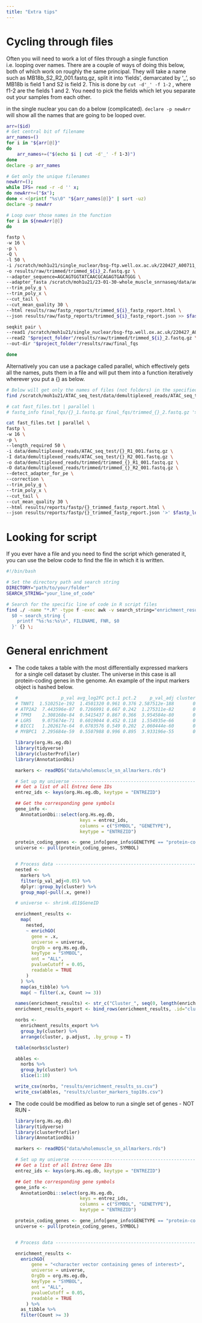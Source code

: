 ```yaml
---
title: "Extra tips"
---
```


# Cycling through files

Often you will need to work a lot of files through a single function i.e. looping over names. There are a couple of ways of doing this below, both of which work on roughly the same principal. They will take a name such as MB18b_S2_R2_001.fastq.gz, split it into 'fields', demarcated by '\_', so MB18b is field 1 and S2 is field 2. This is done by `cut -d'_' -f 1-2` , where f1-2 are the fields 1 and 2. You need to pick the fields which let you separate out your samples from each other.

in the single nuclear you can do a below (complicated). `declare -p newArr` will show all the names that are going to be looped over.

```bash
arr=($id)
# Get central bit of filename
arr_names=()
for i in "${arr[@]}"
do
	arr_names+=("$(echo $i | cut -d'_' -f 1-3)")
done
declare -p arr_names

# Get only the unique filenames
newArr=(); 
while IFS= read -r -d '' x; 
do newArr+=("$x"); 
done < <(printf "%s\0" "${arr_names[@]}" | sort -uz)
declare -p newArr

# Loop over those names in the function
for i in ${newArr[@]}
do

fastp \
-w 16 \
-p \
-Q \
-l 50 \
-i /scratch/moh1u21/single_nuclear/bsg-ftp.well.ox.ac.uk/220427_A00711_0538_BH7VMTDMXY/fastqs/${i}_2.fastq.gz \
-o results/raw/trimmed/trimmed_${i}_2.fastq.gz \
--adapter_sequence=AGCAGTGGTATCAACGCAGAGTGAATGGG \
--adapter_fasta /scratch/moh1u21/23-01-30-whole_muscle_snrnaseq/data/adapters.fasta \
--trim_poly_g \
--trim_poly_x \
--cut_tail \
--cut_mean_quality 30 \
--html results/raw/fastp_reports/trimmed_${i}_fastp_report.html \
--json results/raw/fastp_reports/trimmed_${i}_fastp_report.json >> $fastp_logfile 2>&1

seqkit pair \
--read1 /scratch/moh1u21/single_nuclear/bsg-ftp.well.ox.ac.uk/220427_A00711_0538_BH7VMTDMXY/fastqs/${i}_1.fastq.gz \
--read2 "$project_folder"/results/raw/trimmed/trimmed_${i}_2.fastq.gz \
--out-dir "$project_folder"/results/raw/final_fqs

done 
```

Alternatively you can use a package called parallel, which effectively gets all the names, puts them in a file and will put them into a function iteratively wherever you put a {} as below.

```bash
# Below will get only the names of files (not folders) in the specified directory. 
find /scratch/moh1u21/ATAC_seq_test/data/demultiplexed_reads/ATAC_seq_test/ -maxdepth 1 -type f | awk -F/ '{print $NF}' | cut -d"_" -f1-2 | sort | uniq > fast_files.txt

# cat fast_files.txt | parallel \
# fastq_info final_fqs/{}_1.fastq.gz final_fqs/trimmed_{}_2.fastq.gz '>>' Results.txt '2>&1'

cat fast_files.txt | parallel \
fastp \
-w 16 \
-p \
--length_required 50 \
-i data/demultiplexed_reads/ATAC_seq_test/{}_R1_001.fastq.gz \
-I data/demultiplexed_reads/ATAC_seq_test/{}_R2_001.fastq.gz \
-o data/demultiplexed_reads/trimmed/trimmed_{}_R1_001.fastq.gz \
-O data/demultiplexed_reads/trimmed/trimmed_{}_R2_001.fastq.gz \
--detect_adapter_for_pe \
--correction \
--trim_poly_g \
--trim_poly_x \
--cut_tail \
--cut_mean_quality 30 \
--html results/reports/fastp/{}_trimmed_fastp_report.html \
--json results/reports/fastp/{}_trimmed_fastp_report.json '>' $fastp_logfile '2>&1'

```

# Looking for script

If you ever have a file and you need to find the script which generated it, you can use the below code to find the file in which it is written.

```bash
#!/bin/bash

# Set the directory path and search string
DIRECTORY="path/to/your/folder"
SEARCH_STRING="your_line_of_code"

# Search for the specific line of code in R script files
find ./ -name "*.R" -type f -exec awk -v search_string="enrichment_results" '
  $0 ~ search_string {
    printf "%s:%s:%s\n", FILENAME, FNR, $0
  }' {} \;
```

# General enrichment

-   The code takes a table with the most differentially expressed markers for a single cell dataset by cluster. The universe in this case is all protein-coding genes in the genome. An example of the input markers object is hashed below.

    ```r
    #                p_val avg_log2FC pct.1 pct.2     p_val_adj cluster   gene
    # TNNT1  1.510251e-192  1.4501320 0.961 0.376 2.587512e-188       0  TNNT1
    # ATP2A2  7.443596e-87  0.7266991 0.667 0.242  1.275311e-82       0 ATP2A2
    # TPM3    2.308168e-84  0.5415437 0.867 0.366  3.954584e-80       0   TPM3
    # LGR5    9.075674e-71  0.6019044 0.452 0.118  1.554935e-66       0   LGR5
    # BICC1   1.202617e-64  0.6783576 0.549 0.202  2.060444e-60       0  BICC1
    # MYBPC1  2.295684e-59  0.5507988 0.996 0.895  3.933196e-55       0 MYBPC1

    library(org.Hs.eg.db)
    library(tidyverse)
    library(clusterProfiler)
    library(AnnotationDbi)

    markers <- readRDS("data/wholemuscle_sn_allmarkers.rds")

    # Set up my universe ------------------------------------------------------
    ## Get a list of all Entrez Gene IDs
    entrez_ids <- keys(org.Hs.eg.db, keytype = "ENTREZID")

    ## Get the corresponding gene symbols
    gene_info <- 
      AnnotationDbi::select(org.Hs.eg.db, 
                            keys = entrez_ids, 
                            columns = c("SYMBOL", "GENETYPE"), 
                            keytype = "ENTREZID")

    protein_coding_genes <- gene_info[gene_info$GENETYPE == "protein-coding",]
    universe <- pull(protein_coding_genes, SYMBOL)


    # Process data ------------------------------------------------------------
    nested <- 
      markers %>%
      filter(p_val_adj<0.05) %>% 
      dplyr::group_by(cluster) %>% 
      group_map(~pull(.x, gene))

    # universe <- shrink.d11$GeneID

    enrichment_results <- 
      map(
        nested,
        ~ enrichGO(
          gene = .x,
          universe = universe, 
          OrgDb = org.Hs.eg.db,
          keyType = "SYMBOL",
          ont = "ALL",
          pvalueCutoff = 0.05,
          readable = TRUE
        )
      ) %>%
      map(as_tibble) %>%
      map( ~ filter(.x, Count >= 3)) 

    names(enrichment_results) <- str_c("Cluster_", seq(0, length(enrichment_results)-1, 1))
    enrichment_results_export <- bind_rows(enrichment_results, .id="cluster")

    norbs <- 
      enrichment_results_export %>% 
      group_by(cluster) %>% 
      arrange(cluster, p.adjust, .by_group = T)

    table(norbs$cluster)

    abbles <- 
      norbs %>% 
      group_by(cluster) %>% 
      slice(1:10)

    write_csv(norbs, "results/enrichment_results_ss.csv")
    write_csv(abbles, "results/cluster_markers_top10s.csv")
    ```

-   The code could be modified as below to run a single set of genes - NOT RUN -

    ```r
    library(org.Hs.eg.db)
    library(tidyverse)
    library(clusterProfiler)
    library(AnnotationDbi)

    markers <- readRDS("data/wholemuscle_sn_allmarkers.rds")

    # Set up my universe ------------------------------------------------------
    ## Get a list of all Entrez Gene IDs
    entrez_ids <- keys(org.Hs.eg.db, keytype = "ENTREZID")

    ## Get the corresponding gene symbols
    gene_info <- 
      AnnotationDbi::select(org.Hs.eg.db, 
                            keys = entrez_ids, 
                            columns = c("SYMBOL", "GENETYPE"), 
                            keytype = "ENTREZID")

    protein_coding_genes <- gene_info[gene_info$GENETYPE == "protein-coding",]
    universe <- pull(protein_coding_genes, SYMBOL)


    # Process data ------------------------------------------------------------

    enrichment_results <- 
      enrichGO(
          gene = "<character vector containing genes of interest>",
          universe = universe, 
          OrgDb = org.Hs.eg.db,
          keyType = "SYMBOL",
          ont = "ALL",
          pvalueCutoff = 0.05,
          readable = TRUE
        ) %>%
      as_tibble %>%
      filter(Count >= 3)
    ```
